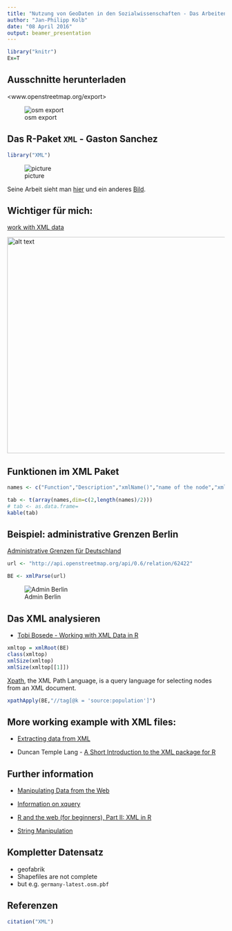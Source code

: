 ```yaml
---
title: "Nutzung von GeoDaten in den Sozialwissenschaften - Das Arbeiten mit OpenStreetMap Daten"
author: "Jan-Philipp Kolb"
date: "08 April 2016"
output: beamer_presentation
---
```


```r
library("knitr")
Ex=T
```



## Ausschnitte herunterladen

<www.openstreetmap.org/export>

![osm export](http://www.azavea.com/blogs/atlas/wp-content/uploads/2015/11/openstreetmap_export-1024x505.png)

## Das R-Paket `XML` - Gaston Sanchez

```r
library("XML")
```

![picture](http://gastonsanchez.com/images/blog/dataflow_page.jpg)

Seine Arbeit sieht man [hier](http://gastonsanchez.com/) und ein anderes [Bild](https://images.duckduckgo.com/iu/?u=http%3A%2F%2Fsomelab.net%2Fwp-content%2Fuploads%2F2013%2F01%2FR_Dials.jpg&f=1).


## Wichtiger für mich:

[work with XML data](http://gastonsanchez.com/work/webdata/getting_web_data_r4_parsing_xml_html.pdf)

<img src="https://raw.githubusercontent.com/Japhilko/GeoData/master/data/figure/GastonSanchez.PNG" alt="alt text" width="700x" height="500x">

## Funktionen im XML Paket

```r
names <- c("Function","Description","xmlName()","name of the node","xmlSize()","number of subnodes","xmlAttrs()","named character vector of all attributes","xmlGetAttr()","value of a single attribute","xmlValue()","contents of a leaf node","xmlParent()","name of parent node","xmlAncestors()","name of ancestor nodes","getSibling()","siblings to the right or to the left","xmlNamespace()","the namespace (if there’s one)")

tab <- t(array(names,dim=c(2,length(names)/2)))
# tab <- as.data.frame=
kable(tab)
```

## Beispiel: administrative Grenzen Berlin

[Administrative Grenzen für Deutschland](http://wiki.openstreetmap.org/wiki/DE:Grenze#Bundesl.C3.A4ndergrenze_-_admin_level.3D4)

```r
url <- "http://api.openstreetmap.org/api/0.6/relation/62422"

BE <- xmlParse(url)
```

![Admin Berlin](https://raw.githubusercontent.com/Japhilko/GeoData/master/data/figure/ExampleAdmBE.PNG)

## Das XML analysieren

- [Tobi Bosede - Working with XML Data in R](http://www.informit.com/articles/article.aspx?p=2215520)

```r
xmltop = xmlRoot(BE)
class(xmltop)
xmlSize(xmltop)
xmlSize(xmltop[[1]])
```

[Xpath](https://de.wikipedia.org/wiki/XPath), the XML Path Language, is a query language for selecting nodes from an XML document. 


```r
xpathApply(BE,"//tag[@k = 'source:population']")
```


## More working example with XML files:


- [Extracting data from XML](http://www.stat.berkeley.edu/~statcur/Workshop2/Presentations/XML.pdf)

- Duncan Temple Lang - [A Short Introduction to the XML package for R](http://www.omegahat.org/RSXML/shortIntro.pdf)


## Further information

- [Manipulating Data from the Web](http://www.di.fc.ul.pt/~jpn/r/web/index.html#parsing-xml)

- [Information on xquery](http://www.w3schools.com/xquery/)

- [R and the web (for beginners), Part II: XML in R](http://giventhedata.blogspot.de/2012/06/r-and-web-for-beginners-part-ii-xml-in.html)


- [String Manipulation](http://gastonsanchez.com/Handling_and_Processing_Strings_in_R.pdf)

## Kompletter Datensatz

- geofabrik
- Shapefiles are not complete
- but e.g. `germany-latest.osm.pbf`


## Referenzen

```r
citation("XML")
```

